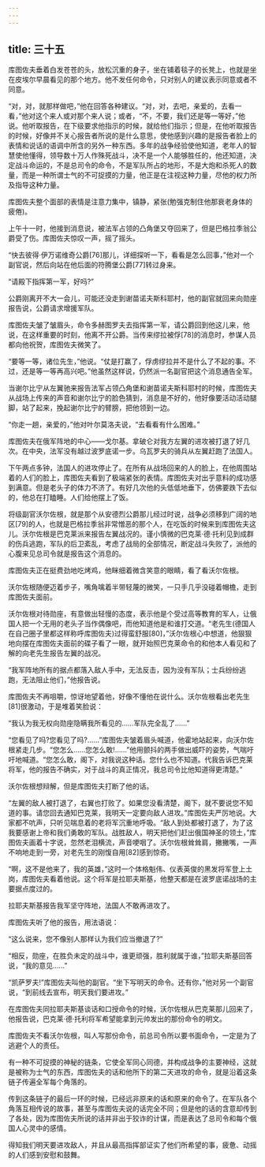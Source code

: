 ```yaml
---
---
---
```

title: 三十五
---




库图佐夫垂着白发苍苍的头，放松沉重的身子，坐在铺着毯子的长凳上，也就是坐在皮埃尔早晨看见的那个地方。他不发任何命令，只对别人的建议表示同意或者不同意。

“对，对，就那样做吧，”他在回答各种建议。“对，对，去吧，亲爱的，去看一看，”他对这个来人或对那个来人说；或者，“不，不要，我们还是等一等好，”他说。他听取报告，在下级要求他指示的时候，就给他们指示；但是，在他听取报告的时候，好像并不关心报告者所说的是什么意思，使他感到兴趣的是报告者脸上的表情和说话的语调中所含的另外一种东西。多年的战争经验使他知道，老年人的智慧使他懂得，领导数十万人作殊死战斗，决不是一个人能够胜任的，他还知道，决定战斗命运的，不是总司令的命令，不是军队所占的地形，不是大炮和杀死人的数量，而是一种所谓士气的不可捉摸的力量，他正是在注视这种力量，尽他的权力所及指导这种力量。

库图佐夫整个面部的表情是注意力集中，镇静，紧张(勉强克制住他那衰老身体的疲倦)。

上午十一时，他接到消息说，被法军占领的凸角堡又夺回来了，但是巴格拉季翁公爵受了伤。库图佐夫惊叹一声，摇了摇头。

“快去彼得·伊万诺维奇公爵[76]那儿，详细探听一下，看看是怎么回事，”他对一个副官说，然后向站在他后面的符腾堡公爵[77]转过身来。

“请殿下指挥第一军，好吗?”

公爵刚离开不大一会儿，可能还没走到谢苗诺夫斯科耶村，他的副官就回来向勋座报告说，公爵请求增援军队。

库图佐夫皱了皱眉头，命令多赫图罗夫去指挥第一军，请公爵回到他这儿来，他说，在这样重要的时刻，他离不开公爵。当传来缪拉被俘[78]的消息时，参谋人员都向他祝贺，库图佐夫微笑了。

“要等一等，诸位先生，”他说。“仗是打赢了，俘虏缪拉并不是什么了不起的事。不过，还是等一等再高兴吧。”他虽然这样说，仍然派一名副官把这个消息通告全军。

当谢尔比宁从左翼驰来报告法军占领凸角堡和谢苗诺夫斯科耶村的时候，库图佐夫从战场上传来的声音和谢尔比宁的脸色猜到，消息是不好的，他好像要活动活动腿脚，站了起来，挽起谢尔比宁的臂膀，把他领到一边。

“你走一趟，亲爱的，”他对叶尔莫洛夫说，“去看看有什么困难。”

库图佐夫在俄军阵地的中心——戈尔基。拿破仑对我方左翼的进攻被打退了好几次。在中央，法军没有越过波罗底诺一步。乌瓦罗夫的骑兵从左翼赶跑了法国人。

下午两点多钟，法国人的进攻停止了。在所有从战场回来的人的脸上，在他周围站着的人们的脸上，库图佐夫看到了极端紧张的表情。库图佐夫对出乎意料的成功感到满意。但是老头子的体力不济了。有好几次他的头低低地垂下，仿佛要跌下去似的，他总在打瞌睡。人们给他摆上了饭。

将级副官沃尔佐根，就是那个从安德烈公爵那儿经过时说，战争必须移到广阔的地区[79]的人，也就是巴格拉季翁非常憎恶的那个人，在吃饭的时候来到库图佐夫这儿。沃尔佐根是巴克莱派来报告左翼战况的。谨小慎微的巴克莱·德·托利见到成群的伤兵逃跑，军队的后卫紊乱，考虑了战局的全部情况，断定战斗失败了，派他的心腹来见总司令就是报告这个消息的。

库图佐夫正在挺费劲地吃烤鸡，他眯细着微含笑意的眼睛，看了看沃尔佐根。

沃尔佐根随便迈着步子，嘴角噙着半带轻蔑的微笑，一只手几乎没碰着帽檐，走到库图佐夫面前。

沃尔佐根对待勋座，有意做出轻慢的态度，表示他是个受过高等教育的军人，让俄国人把一个无用的老头子当作偶像吧，而他知道他是和谁打交道。“老先生(德国人在自己圈子里都这样称呼库图佐夫)过得蛮舒服[80]，”沃尔佐根心中想道，他狠狠地向摆在库图佐夫面前的碟子看了一眼，就开始照巴克莱命令的和他本人看见和了解的向老先生报告左翼的战况。

“我军阵地所有的据点都落入敌人手中，无法反击，因为没有军队；士兵纷纷逃跑，无法阻止他们，”他报告说。

库图佐夫不再咀嚼，惊讶地望着他，好像不懂他在说什么。沃尔佐根看出老先生[81]很激动，于是堆着笑脸说：

“我认为我无权向勋座隐瞒我所看见的……军队完全乱了……”

“您看见了吗?您看见了吗?……”库图佐夫皱着眉头喊道，他霍地站起来，向沃尔佐根紧走几步。“您怎么……您怎么敢!……”他用颤抖的两手做出威吓的姿势，气喘吁吁地喊道。“您怎么敢，阁下，对我说这种话。您什么也不知道。代我告诉巴克莱将军，他的报告不确实，对于战斗的真正情况，我总司令比他知道得更清楚。”

沃尔佐根想辩解，但是库图佐夫打断了他的话。

“左翼的敌人被打退了，右翼也打败了。如果您没看清楚，阁下，就不要说您不知道的事。请您回去通知巴克莱，我明天一定要向敌人进攻。”库图佐夫严厉地说。大家都不吭声，只听见喘息着的老将军沉重地呼吸。“敌人到处都被打退了，为了这我要感谢上帝和我们勇敢的军队。战胜敌人，明天把他们赶出俄国神圣的领土，”库图佐夫画着十字说，忽然老泪横流，声音哽咽了。沃尔佐根耸耸肩，撇撇嘴，一声不响地走到一旁，对老先生的刚愎自用[82]感到惊奇。

“啊，这不是他来了，我的英雄，”这时一个体格魁伟、仪表英俊的黑发将军登上土岗，库图佐夫看着他说。这个将军是拉耶夫斯基，他整天都是在波罗底诺战场的主要据点度过的。

拉耶夫斯基报告我军坚守阵地，法国人不敢再进攻了。

库图佐夫听了他的报告，用法语说：

“这么说来，您不像别人那样认为我们应当撤退了?”

“相反，勋座，在胜负未定的战斗中，谁更顽强，胜利就属于谁，”拉耶夫斯基回答说，“我的意见……”

“凯萨罗夫!”库图佐夫叫他的副官。“坐下写明天的命令。还有你，”他对另一个副官说，“到前线去宣布，明天我们要进攻。”

在库图佐夫同拉耶夫斯基谈话和口授命令的时候，沃尔佐根从巴克莱那儿回来了，他报告说，巴克莱·德·托利将军希望能拿到元帅发出的那份命令的明文。

库图佐夫不看沃尔佐根，叫人写那份命令，前总司令所以要书面命令，一定是为了逃避个人的责任。

有一种不可捉摸的神秘的链条，它使全军同心同德，并构成战争的主要神经，这就是被称为士气的东西，库图佐夫的话和他所下的第二天进攻的命令，就是沿着这条链子传遍全军每个角落的。

传到这条链子的最后一环的时候，已经远非原来的话和原来的命令了。在军队各个角落互相传说的故事，甚至与库图佐夫说的话完全不同；但是他的话的含意却传到了各处，因为库图佐夫所说的话并非出于狡诈的计谋，而是表达了总司令和每个俄国人心灵中的感情。

得知我们明天要进攻敌人，并且从最高指挥部证实了他们所希望的事，疲惫、动摇的人们感到安慰和鼓舞。